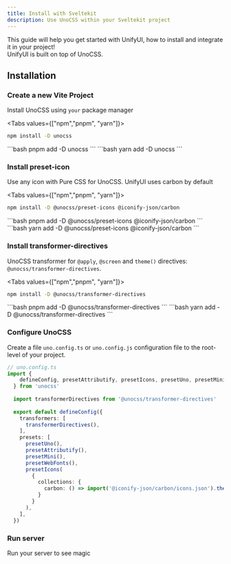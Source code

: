 ```yaml
---
title: Install with Sveltekit
description: Use UnoCSS within your Sveltekit project
---
```


This guide will help you get started with UnifyUI, how to install and integrate it in your project!
<br/>
UnifyUI is built on top of UnoCSS.


## Installation
<Steps>

### Create a new Vite Project
Install UnoCSS using `your` package manager

<Tabs values={["npm","pnpm", "yarn"]}>
  <TabPanel value="npm">
```bash
npm install -D unocss
```
  </TabPanel>
  <TabPanel value="pnpm">
```bash
pnpm add -D unocss
```
  </TabPanel>
  <TabPanel value="yarn">
```bash
yarn add -D unocss
```
  </TabPanel>
</Tabs>

### Install preset-icon
Use any icon with Pure CSS for UnoCSS. UnifyUI uses carbon by default

<Tabs values={["npm","pnpm", "yarn"]}>
  <TabPanel value="npm">
```bash
npm install -D @unocss/preset-icons @iconify-json/carbon
```
  </TabPanel>
  <TabPanel value="pnpm">
```bash
pnpm add -D @unocss/preset-icons @iconify-json/carbon
```
  </TabPanel>
  <TabPanel value="yarn">
```bash
yarn add -D @unocss/preset-icons @iconify-json/carbon
```
  </TabPanel>
</Tabs>


### Install transformer-directives

UnoCSS transformer for `@apply`, `@screen` and `theme()` directives: `@unocss/transformer-directives`.

<Tabs values={["npm","pnpm", "yarn"]}>
  <TabPanel value="npm">
```bash
npm install -D @unocss/transformer-directives
```
  </TabPanel>
  <TabPanel value="pnpm">
```bash
pnpm add -D @unocss/transformer-directives
```
  </TabPanel>
  <TabPanel value="yarn">
```bash
yarn add -D @unocss/transformer-directives
```
  </TabPanel>
</Tabs>

### Configure UnoCSS

Create a file `uno.config.ts` or `uno.config.js` configuration file to the root-level of your project.

```ts
// uno.config.ts
import {
    defineConfig, presetAttributify, presetIcons, presetUno, presetMini, presetWebFonts
  } from 'unocss'
  
  import transformerDirectives from '@unocss/transformer-directives'
  
  export default defineConfig({
    transformers: [
      transformerDirectives(),
    ],
    presets: [
      presetUno(),
      presetAttributify(),
      presetMini(),
      presetWebFonts(),
      presetIcons(
        {
          collections: {
            carbon: () => import('@iconify-json/carbon/icons.json').then(i => i.default),
          }
        }
      ),
    ],
  })
```
### Run server
Run your server to see magic

</Steps>